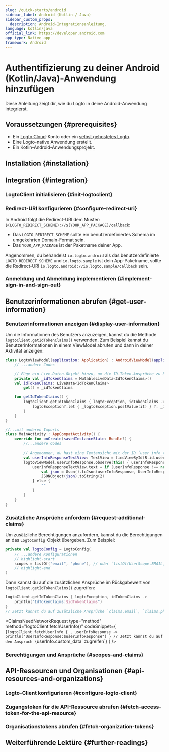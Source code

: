 ```yaml
---
slug: /quick-starts/android
sidebar_label: Android (Kotlin / Java)
sidebar_custom_props:
  description: Android-Integrationsanleitung.
language: kotlin/java
official_link: https://developer.android.com
app_type: Native app
framework: Android
---
```





# Authentifizierung zu deiner Android (Kotlin/Java)-Anwendung hinzufügen

Diese Anleitung zeigt dir, wie du Logto in deine Android-Anwendung integrierst.

<AndroidGuideTip />

## Voraussetzungen \{#prerequisites}

- Ein [Logto Cloud](https://cloud.logto.io)-Konto oder ein [selbst gehostetes Logto](/introduction/set-up-logto-oss).
- Eine Logto-native Anwendung erstellt.
- Ein Kotlin-Android-Anwendungsprojekt.

## Installation \{#installation}

<Installation />

## Integration \{#integration}

### LogtoClient initialisieren \{#init-logtoclient}

<InitLogtoClient />

### Redirect-URI konfigurieren \{#configure-redirect-uri}

<SignInFlowSummary />

<ConfigureRedirectUri
  figureSrc="/img/assets/android-redirect-uri.png"
  redirectUri="io.logto.android://io.logto.sample/callback"
/>

In Android folgt die Redirect-URI dem Muster: `$(LOGTO_REDIRECT_SCHEME)://$(YOUR_APP_PACKAGE)/callback`:

- Das `LOGTO_REDIRECT_SCHEME` sollte ein benutzerdefiniertes Schema im umgekehrten Domain-Format sein.
- Das `YOUR_APP_PACKAGE` ist der Paketname deiner App.

Angenommen, du behandelst `io.logto.android` als das benutzerdefinierte `LOGTO_REDIRECT_SCHEME` und `io.logto.sample` ist dein App-Paketname, sollte die Redirect-URI `io.logto.android://io.logto.sample/callback` sein.

### Anmeldung und Abmeldung implementieren \{#implement-sign-in-and-sign-out}

<ImplementSignInAndSignOut />

<Checkpoint />

## Benutzerinformationen abrufen \{#get-user-information}

### Benutzerinformationen anzeigen \{#display-user-information}

Um die Informationen des Benutzers anzuzeigen, kannst du die Methode `logtoClient.getIdTokenClaims()` verwenden. Zum Beispiel kannst du Benutzerinformationen in einem ViewModel abrufen und dann in deiner Aktivität anzeigen:

```kotlin title="LogtoModelView.kt"
class LogtoViewModel(application: Application) : AndroidViewModel(application) {
    // ...andere Codes

    // Füge ein Live-Daten-Objekt hinzu, um die ID-Token-Ansprüche zu beobachten
    private val _idTokenClaims = MutableLiveData<IdTokenClaims>()
    val idTokenClaims: LiveData<IdTokenClaims>
        get() = _idTokenClaims

    fun getIdTokenClaims() {
        logtoClient.getIdTokenClaims { logtoException, idTokenClaims ->
            logtoException?.let { _logtoException.postValue(it) } ?: _idTokenClaims.postValue(idTokenClaims)
        }
    }
}
```

```kotlin title="MainActivity.kt"
//...mit anderen Imports
class MainActivity : AppCompatActivity() {
    override fun onCreate(savedInstanceState: Bundle?) {
        //...andere Codes

        // Angenommen, du hast eine Textansicht mit der ID `user_info_text_view` in deinem Layout
        val userInfoResponseTextView: TextView = findViewById(R.id.user_info_text_view)
        logtoViewModel.userInfoResponse.observe(this) { userInfoResponse ->
            userInfoResponseTextView.text = if (userInfoResponse !== null) {
                val json = Gson().toJson(userInfoResponse, UserInfoResponse::class.java)
                JSONObject(json).toString(2)
            } else {
                ""
            }
        }
    }
}
```

### Zusätzliche Ansprüche anfordern \{#request-additional-claims}

<FindUserInfoMissing method="logtoClient.getIdTokenClaims()" />

<ScopesAndClaimsIntroduction />

Um zusätzliche Berechtigungen anzufordern, kannst du die Berechtigungen an das `LogtoConfig`-Objekt übergeben. Zum Beispiel:

```kotlin title="LogtoViewModel.kt"
private val logtoConfig = LogtoConfig(
    // ...andere Konfigurationen
    // highlight-start
    scopes = listOf("email", "phone"), // oder `listOf(UserScope.EMAIL, UserScope.PHONE)`
    // highlight-end
)
```

Dann kannst du auf die zusätzlichen Ansprüche im Rückgabewert von `logtoClient.getIdTokenClaims()` zugreifen:

```kotlin
logtoClient.getIdTokenClaims { logtoException, idTokenClaims ->
    println("IdTokenClaims:$idTokenClaims")
}
// Jetzt kannst du auf zusätzliche Ansprüche `claims.email`, `claims.phone`, etc. zugreifen.
```

<ClaimsNeedNetworkRequest
  type="method"
  method="logtoClient.fetchUserInfo()"
  codeSnippet={
    <CodeBlock
      language="kotlin"
      title="LogtoViewModel.kt"
    >{`logtoClient.fetchUserInfo {_, userInfoResponse ->
    println("UserInfoResponse:$userInfoResponse")
}
// Jetzt kannst du auf den Anspruch \`userInfo.custom_data\` zugreifen`}</CodeBlock>
  }
/>

### Berechtigungen und Ansprüche \{#scopes-and-claims}

<ScopesAndClaims />

## API-Ressourcen und Organisationen \{#api-resources-and-organizations}

<ApiResourcesDescription />

### Logto-Client konfigurieren \{#configure-logto-client}

<ConfigApiResources />

### Zugangstoken für die API-Ressource abrufen \{#fetch-access-token-for-the-api-resource}

<FetchAccessTokenForApiResources />

### Organisationstokens abrufen \{#fetch-organization-tokens}

<FetchOrganizationTokenForUser />

## Weiterführende Lektüre \{#further-readings}

<FurtherReadings />
